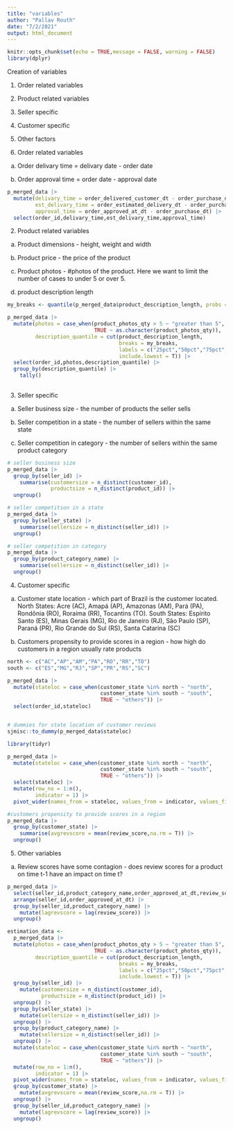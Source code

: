 ```yaml
---
title: "variables"
author: "Pallav Routh"
date: "7/2/2021"
output: html_document
---
```


```r
knitr::opts_chunk$set(echo = TRUE,message = FALSE, warning = FALSE)
library(dplyr)
```

Creation of variables

1. Order related variables

2. Product related variables

3. Seller specific

4. Customer specific

5. Other factors




1. Order related variables

a. Order delivary time = delivary date - order date

b. Order approval time = order date - approval date

```r
p_merged_data |> 
  mutate(delivary_time = order_delivered_customer_dt - order_purchase_dt,
         est_delivary_time = order_estimated_delivery_dt - order_purchase_dt,
         approval_time = order_approved_at_dt - order_purchase_dt) |> 
  select(order_id,delivary_time,est_delivary_time,approval_time)
```

2. Product related variables

a. Product dimensions - height, weight and width

b. Product price - the price of the product

c. Product photos - #photos of the product. Here we want to limit the number of cases to under 5 or over 5. 

d. product description length

```r
my_breaks <- quantile(p_merged_data$product_description_length, probs = c(0:4)/4)

p_merged_data |> 
  mutate(photos = case_when(product_photos_qty > 5 ~ "greater than 5",
                            TRUE ~ as.character(product_photos_qty)),
         description_quantile = cut(product_description_length,
                                    breaks = my_breaks,
                                    labels = c("25pct","50pct","75pct","100pct"),
                                    include.lowest = T)) |> 
  select(order_id,photos,description_quantile) |> 
  group_by(description_quantile) |> 
    tally()
  
```

3. Seller specific

a. Seller business size - the number of products the seller sells

b. Seller competition in a state - the number of sellers within the same state

c. Seller competition in category - the number of sellers within the same product category

```r
# seller business size
p_merged_data |> 
  group_by(seller_id) |> 
    summarise(customersize = n_distinct(customer_id),
              productsize = n_distinct(product_id)) |> 
  ungroup()

# seller competition in a state
p_merged_data |> 
  group_by(seller_state) |> 
    summarise(sellersize = n_distinct(seller_id)) |> 
  ungroup()

# seller competition in category
p_merged_data |> 
  group_by(product_category_name) |> 
    summarise(sellersize = n_distinct(seller_id)) |> 
  ungroup()
```

4. Customer specific

a. Customer state location - which part of Brazil is the customer located. 
North States: Acre (AC), Amapá (AP), Amazonas (AM), Pará (PA), Rondônia (RO), Roraima (RR), Tocantins (TO). South States: Espírito Santo (ES), Minas Gerais (MG), Rio de Janeiro (RJ), São Paulo (SP), Paraná (PR), Rio Grande do Sul (RS), Santa Catarina (SC)

b. Customers propensity to provide scores in a region - how high do customers in a region usually rate products

```r
north <- c("AC","AP","AM","PA","RO","RR","TO")
south <- c("ES","MG","RJ","SP","PR","RS","SC")

p_merged_data |> 
  mutate(stateloc = case_when(customer_state %in% north ~ "north",
                              customer_state %in% south ~ "south",
                              TRUE ~ "others")) |> 
  select(order_id,stateloc)


# dummies for state location of customer reviews
sjmisc::to_dummy(p_merged_data$stateloc)

library(tidyr)

p_merged_data |> 
  mutate(stateloc = case_when(customer_state %in% north ~ "north",
                              customer_state %in% south ~ "south",
                              TRUE ~ "others")) |> 
  select(stateloc) |> 
  mutate(row_no = 1:n(),
         indicator = 1) |> 
  pivot_wider(names_from = stateloc, values_from = indicator, values_fill = 0)

#customers propensity to provide scores in a region
p_merged_data |>
  group_by(customer_state) |> 
    summarise(avgrevscore = mean(review_score,na.rm = T)) |> 
  ungroup()
```


5. Other variables

a. Review scores have some contagion - does review scores for a product on time t-1 have an impact on time t?

```r
p_merged_data |> 
  select(seller_id,product_category_name,order_approved_at_dt,review_score) |> 
  arrange(seller_id,order_approved_at_dt) |> 
  group_by(seller_id,product_category_name) |>
    mutate(lagrevscore = lag(review_score)) |> 
  ungroup()
```

```r
estimation_data <-
  p_merged_data |> 
  mutate(photos = case_when(product_photos_qty > 5 ~ "greater than 5",
                            TRUE ~ as.character(product_photos_qty)),
         description_quantile = cut(product_description_length,
                                    breaks = my_breaks,
                                    labels = c("25pct","50pct","75pct","100pct"),
                                    include.lowest = T)) |> 
  group_by(seller_id) |> 
    mutate(customersize = n_distinct(customer_id),
           productsize = n_distinct(product_id)) |> 
  ungroup() |> 
  group_by(seller_state) |> 
    mutate(sellersize = n_distinct(seller_id)) |> 
  ungroup() |> 
  group_by(product_category_name) |> 
    mutate(sellersize = n_distinct(seller_id)) |> 
  ungroup() |> 
  mutate(stateloc = case_when(customer_state %in% north ~ "north",
                              customer_state %in% south ~ "south",
                              TRUE ~ "others")) |> 
  mutate(row_no = 1:n(),
         indicator = 1) |> 
  pivot_wider(names_from = stateloc, values_from = indicator, values_fill = 0) |> 
  group_by(customer_state) |> 
    mutate(avgrevscore = mean(review_score,na.rm = T)) |> 
  ungroup() |> 
  group_by(seller_id,product_category_name) |>
    mutate(lagrevscore = lag(review_score)) |> 
  ungroup()
```

